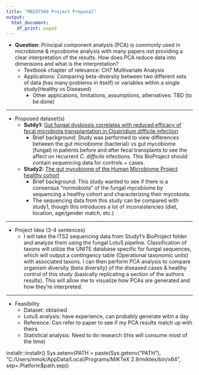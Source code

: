 ---
title: "MBIO7160 Project Proposal"
output:
  html_document:
    df_print: paged
---

* **Question:** Principal component analysis (PCA) is commonly used in microbiome & mycobiome analysis with many papers not providing a clear interpretation of the results. How does PCA reduce data into dimensions and what is the interpretation?
  * Textbook chapter of relevance: CH7 Multivariate Analysis
  * Applications: Comparing beta-diversity between two different sets of data (has many problems in itself) or variables within a single study(Healthy vs Diseased)
    * Other applications, limitations, assumptions, alternatives: TBD (to be done)

- --

* Proposed dataset(s) 
  * **Sutdy1:** [Gut fungal dysbiosis correlates with reduced efficacy of fecal microbiota transplantation in Clostridium difficile infection](https://www.ncbi.nlm.nih.gov/bioproject/?term=PRJNA419104)
    * Brief background: Study was performed to view differences between the gut microbiome (bacterial) vs gut mycobiome (fungal) in patients before and after fecal transplants to see the affect on recurrent _C. difficile_ infections. This BioProject should contain sequencing data for controls + cases.
  * **Study2:** [The gut mycobiome of the Human Microbiome Project healthy cohort](https://www.ncbi.nlm.nih.gov/bioproject/PRJNA356769/)
    * Brief background: This study wanted to see if there is a consensus "normobiota" of the fungal mycobiome by sequencing a healthy cohort and characterizing their mycobiota.
    * The sequencing data from this study can be compared with study1, though this introduces a lot of inconsistencies (diet, location, age/gender match, etc.)
    
- -- 

* Project Idea (3-4 sentences)
  * I will take the ITS2 sequencing data from Study1's BioProject folder and analyze them using the fungal LotuS pipeline. Classification of taxons will utilize the UNITE database specific for fungal sequences, which will output a contingency table (Operational taxonomic units) with associated taxons. I can then perform PCA analysis to compare organism diversity (beta diversity) of the diseased cases & healthy control of this study (basically replicating a section of the authors results). This will allow me to visualize how PCAs are generated and how they're interpreted.

- --

* Feasibility
  * Dataset: obtained 
  * LotuS analysis: have experience, can probably generate witin a day
  * Reference: Can refer to paper to see if my PCA results match up with theirs
  * Statistical analysis: Need to do research (this will consume most of the time)


  


installr::installr()
 Sys.setenv(PATH = paste(Sys.getenv("PATH"), "C:/Users/nmok/AppData/Local/Programs/MiKTeX 2.9/miktex/bin/x64", sep=.Platform$path.sep))

